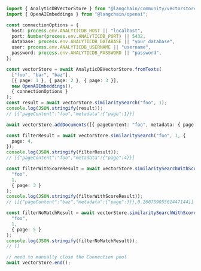 ```typescript
import { AnalyticDBVectorStore } from "@langchain/community/vectorstores/analyticdb";
import { OpenAIEmbeddings } from "@langchain/openai";

const connectionOptions = {
  host: process.env.ANALYTICDB_HOST || "localhost",
  port: Number(process.env.ANALYTICDB_PORT) || 5432,
  database: process.env.ANALYTICDB_DATABASE || "your_database",
  user: process.env.ANALYTICDB_USERNAME || "username",
  password: process.env.ANALYTICDB_PASSWORD || "password",
};

const vectorStore = await AnalyticDBVectorStore.fromTexts(
  ["foo", "bar", "baz"],
  [{ page: 1 }, { page: 2 }, { page: 3 }],
  new OpenAIEmbeddings(),
  { connectionOptions }
);
const result = await vectorStore.similaritySearch("foo", 1);
console.log(JSON.stringify(result));
// [{"pageContent":"foo","metadata":{"page":1}}]

await vectorStore.addDocuments([{ pageContent: "foo", metadata: { page: 4 } }]);

const filterResult = await vectorStore.similaritySearch("foo", 1, {
  page: 4,
});
console.log(JSON.stringify(filterResult));
// [{"pageContent":"foo","metadata":{"page":4}}]

const filterWithScoreResult = await vectorStore.similaritySearchWithScore(
  "foo",
  1,
  { page: 3 }
);
console.log(JSON.stringify(filterWithScoreResult));
// [[{"pageContent":"baz","metadata":{"page":3}},0.26075905561447144]]

const filterNoMatchResult = await vectorStore.similaritySearchWithScore(
  "foo",
  1,
  { page: 5 }
);
console.log(JSON.stringify(filterNoMatchResult));
// []

// need to manually close the Connection pool
await vectorStore.end();
```